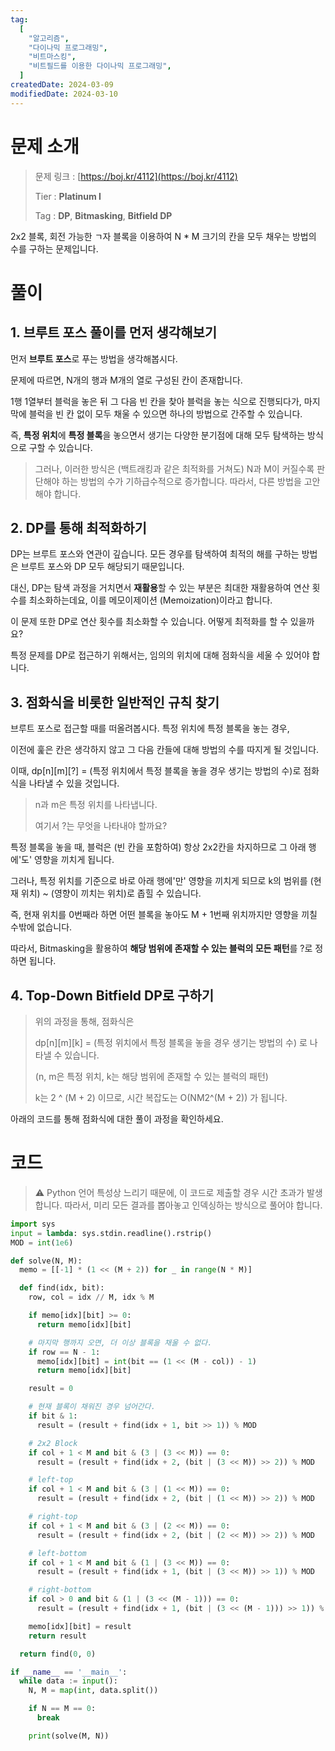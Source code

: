 ```yaml
---
tag:
  [
    "알고리즘",
    "다이나믹 프로그래밍",
    "비트마스킹",
    "비트필드를 이용한 다이나믹 프로그래밍",
  ]
createdDate: 2024-03-09
modifiedDate: 2024-03-10
---
```


# 문제 소개

> 문제 링크 : [https://boj.kr/4112](https://boj.kr/4112)
>
> Tier : **Platinum I**
>
> Tag : **DP**, **Bitmasking**, **Bitfield DP**

2x2 블록, 회전 가능한 ㄱ자 블록을 이용하여 N \* M 크기의 칸을 모두 채우는 방법의 수를 구하는 문제입니다.

# 풀이

## 1. 브루트 포스 풀이를 먼저 생각해보기

먼저 **브루트 포스**로 푸는 방법을 생각해봅시다.

문제에 따르면, N개의 행과 M개의 열로 구성된 칸이 존재합니다.

1행 1열부터 블럭을 놓은 뒤 그 다음 빈 칸을 찾아 블럭을 놓는 식으로 진행되다가, 마지막에 블럭을 빈 칸 없이 모두 채울 수 있으면 하나의 방법으로 간주할 수 있습니다.

즉, **특정 위치**에 **특정 블록**을 놓으면서 생기는 다양한 분기점에 대해 모두 탐색하는 방식으로 구할 수 있습니다.

> 그러나, 이러한 방식은 (백트래킹과 같은 최적화를 거쳐도) N과 M이 커질수록 판단해야 하는 방법의 수가 기하급수적으로 증가합니다. 따라서, 다른 방법을 고안해야 합니다.

## 2. DP를 통해 최적화하기

DP는 브루트 포스와 연관이 깊습니다. 모든 경우를 탐색하여 최적의 해를 구하는 방법은 브루트 포스와 DP 모두 해당되기 때문입니다.

대신, DP는 탐색 과정을 거치면서 **재활용**할 수 있는 부분은 최대한 재활용하여 연산 횟수를 최소화하는데요, 이를 메모이제이션 (Memoization)이라고 합니다.

이 문제 또한 DP로 연산 횟수를 최소화할 수 있습니다. 어떻게 최적화를 할 수 있을까요?

특정 문제를 DP로 접근하기 위해서는, 임의의 위치에 대해 점화식을 세울 수 있어야 합니다.

## 3. 점화식을 비롯한 일반적인 규칙 찾기

브루트 포스로 접근할 때를 떠올려봅시다. 특정 위치에 특정 블록을 놓는 경우,

이전에 훑은 칸은 생각하지 않고 그 다음 칸들에 대해 방법의 수를 따지게 될 것입니다.

이때, dp[n][m][?] = (특정 위치에서 특정 블록을 놓을 경우 생기는 방법의 수)로 점화식을 나타낼 수 있을 것입니다.

> n과 m은 특정 위치를 나타냅니다.
>
> 여기서 ?는 무엇을 나타내야 할까요?

특정 블록을 놓을 때, 블럭은 (빈 칸을 포함하여) 항상 2x2칸을 차지하므로 그 아래 행에'도' 영향을 끼치게 됩니다.

그러나, 특정 위치를 기준으로 바로 아래 행에'만' 영향을 끼치게 되므로 k의 범위를 (현재 위치) ~ (영향이 끼치는 위치)로 좁힐 수 있습니다.

즉, 현재 위치를 0번째라 하면 어떤 블록을 놓아도 M + 1번째 위치까지만 영향을 끼칠 수밖에 없습니다.

따라서, Bitmasking을 활용하여 **해당 범위에 존재할 수 있는 블럭의 모든 패턴**를 ?로 정하면 됩니다.

## 4. Top-Down Bitfield DP로 구하기

> 위의 과정을 통해, 점화식은
>
> dp[n][m][k] = (특정 위치에서 특정 블록을 놓을 경우 생기는 방법의 수) 로 나타낼 수 있습니다.
>
> (n, m은 특정 위치, k는 해당 범위에 존재할 수 있는 블럭의 패턴)
>
> k는 2 ^ (M + 2) 이므로, 시간 복잡도는 O(NM2^(M + 2)) 가 됩니다.

아래의 코드를 통해 점화식에 대한 풀이 과정을 확인하세요.

# 코드

> ⚠️ Python 언어 특성상 느리기 때문에, 이 코드로 제출할 경우 시간 초과가 발생합니다. 따라서, 미리 모든 결과를 뽑아놓고 인덱싱하는 방식으로 풀어야 합니다.

```py solution.py
import sys
input = lambda: sys.stdin.readline().rstrip()
MOD = int(1e6)

def solve(N, M):
  memo = [[-1] * (1 << (M + 2)) for _ in range(N * M)]

  def find(idx, bit):
    row, col = idx // M, idx % M

    if memo[idx][bit] >= 0:
      return memo[idx][bit]

    # 마지막 행까지 오면, 더 이상 블록을 채울 수 없다.
    if row == N - 1:
      memo[idx][bit] = int(bit == (1 << (M - col)) - 1)
      return memo[idx][bit]

    result = 0

    # 현재 블록이 채워진 경우 넘어간다.
    if bit & 1:
      result = (result + find(idx + 1, bit >> 1)) % MOD

    # 2x2 Block
    if col + 1 < M and bit & (3 | (3 << M)) == 0:
      result = (result + find(idx + 2, (bit | (3 << M)) >> 2)) % MOD

    # left-top
    if col + 1 < M and bit & (3 | (1 << M)) == 0:
      result = (result + find(idx + 2, (bit | (1 << M)) >> 2)) % MOD

    # right-top
    if col + 1 < M and bit & (3 | (2 << M)) == 0:
      result = (result + find(idx + 2, (bit | (2 << M)) >> 2)) % MOD

    # left-bottom
    if col + 1 < M and bit & (1 | (3 << M)) == 0:
      result = (result + find(idx + 1, (bit | (3 << M)) >> 1)) % MOD

    # right-bottom
    if col > 0 and bit & (1 | (3 << (M - 1))) == 0:
      result = (result + find(idx + 1, (bit | (3 << (M - 1))) >> 1)) % MOD

    memo[idx][bit] = result
    return result

  return find(0, 0)

if __name__ == '__main__':
  while data := input():
    N, M = map(int, data.split())

    if N == M == 0:
      break

    print(solve(M, N))

```
